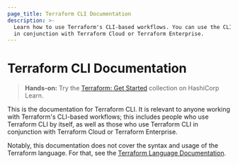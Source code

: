 ```yaml
---
page_title: Terraform CLI Documentation
description: >-
  Learn how to use Terraform's CLI-based workflows. You can use the CLI alone or
  in conjunction with Terraform Cloud or Terraform Enterprise.
---
```


# Terraform CLI Documentation

> **Hands-on:** Try the [Terraform: Get Started](https://learn.hashicorp.com/collections/terraform/aws-get-started?utm_source=WEBSITE&utm_medium=WEB_IO&utm_offer=ARTICLE_PAGE&utm_content=DOCS) collection on HashiCorp Learn.

This is the documentation for Terraform CLI. It is relevant to anyone working
with Terraform's CLI-based workflows; this includes people who use Terraform CLI
by itself, as well as those who use Terraform CLI in conjunction with Terraform
Cloud or Terraform Enterprise.

Notably, this documentation does not cover the syntax and usage of the Terraform
language. For that, see the
[Terraform Language Documentation](/language/).
